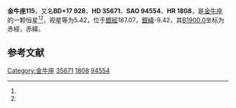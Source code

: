 {{Starbox begin
| name = 金牛座115
}}
{{Starbox observe
| epoch = [[J2000.0|J2000.0]]
| constell = [[金牛座|金牛座]]<ref name=SIMBAD>{{cite web
 | url=http://simbad.u-strasbg.fr/simbad/sim-id?Ident=HR+1808
 | title=Pulsating variable Star
 | publisher=Centre de Données astronomiques de Strasbourg
 | work=SIMBAD
 | accessdate=2012-07-13
 | archive-date=2019-07-01
 | archive-url=https://web.archive.org/web/20190701072502/http://simbad.u-strasbg.fr/simbad/sim-id?Ident=HR%2B1808
 | dead-url=no
 }}</ref><ref name=DATA>{{cite web
 | url=http://vizier.u-strasbg.fr/viz-bin/VizieR-5?-out.add=.&-source=5050&-corr=PK=HR&-out.max=9999&HR=1808
 | title=VizieR Detailed Page
 | accessdate=2012-07-13
 | archive-date=2016-03-04
 | archive-url=https://web.archive.org/web/20160304220537/http://vizier.u-strasbg.fr/viz-bin/VizieR-5?-out.add=.&-source=5050&-corr=PK=HR&-out.max=9999&HR=1808
 | dead-url=no
 }}</ref>
| 星官 = 
| ra = {{RA|5|27|10.1}}<ref name=SIMBAD /><ref name=DATA />
| dec = {{DEC|+17|57|44}}<ref name=SIMBAD /><ref name=DATA />
| appmag_v = 5.42<ref name=SIMBAD /><ref name=DATA />
}}
{{Starbox character
| class = B5V<ref name=SIMBAD /><ref name=DATA />
| b-v = -0.1<ref name=SIMBAD /><ref name=DATA />
| u-b = -0.53<ref name=SIMBAD /><ref name=DATA />
| r-i = <ref name=SIMBAD /><ref name=DATA />
| variable = 
}}
{{Starbox astrometry
| radial_v = -0.53
| prop_mo_ra = 18
| parallax = 
| p_error = 
}}
{{Starbox catalog
| names =BD+17 928，[[SAO星表|SAO]] 94554，[[HD星表|HD]] 35671，[[HR星表|HR]] 1808}}
{{Starbox reference |Simbad=HR+1808}}
{{Starbox end}}

'''金牛座115'''，又名'''BD+17 928'''，'''HD 35671'''、'''SAO 94554'''、'''HR 1808'''，是[[金牛座|金牛座]]的一颗恒星<ref name=SIMBAD /><ref name=DATA />，视星等为5.42，位于[[銀道座標系|銀經]]187.07，[[銀道座標系|銀緯]]-9.42，其[[B1900.0|B1900.0]]坐标为赤經{{RA|5|21|20}}，赤緯{{DEC|+17|-9.42|35}}。

== 参考文献 ==
{{reflist}}

{{star-stub}}

{{金牛座恒星}}
[[Category:金牛座|Category:金牛座]]
[[Category:HD和HDE天體|35671]]
[[Category:HR天體|1808]]
[[Category:SAO天體|94554]]